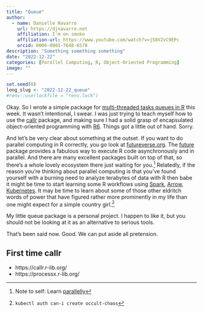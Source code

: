```yaml
---
title: "Queue"
author:
  - name: Danielle Navarro
    url: https://djnavarro.net
    affiliation: I'm on smoko
    affiliation-url: https://www.youtube.com/watch?v=j58V2vC9EPc
    orcid: 0000-0001-7648-6578
description: "Something something something"
date: "2022-12-22"
categories: [Parallel Computing, R, Object-Oriented Programming]
image: ""
---
```


<!--------------- my typical setup ----------------->

```r
set.seed(8)
long_slug <- "2022-12-22_queue"
#renv::use(lockfile = "renv.lock")
```


<!--------------- post begins here ----------------->

Okay. So I wrote a simple package for [multi-threaded tasks queues in R](https://queue.djnavarro.net) this week. It wasn't intentional, I swear. I was just trying to teach myself how to use the [callr](https://callr.r-lib.org/) package, and making sure I had a solid grasp of encapsulated object-oriented programming with [R6](https://r6.r-lib.org/). Things got a little out of hand. Sorry.

And let's be very clear about something at the outset. If you want to do parallel computing in R correctly, you go look at [futureverse.org](https://www.futureverse.org/). The [future](https://future.futureverse.org/) package provides a fabulous way to execute R code asynchronously and in parallel. And there are many excellent packages built on top of that, so there's a whole lovely ecosystem there just waiting for you.^[Note to self: Learn [parallelly](https://www.jottr.org/2022/12/05/avoid-detectcores/)] Relatedly, if the reason you're thinking about parallel computing is that you've found yourself with a burning need to analyze terabytes of data with R then babe it might be time to start learning some R workflows using [Spark](https://therinspark.com/), [Arrow](https://blog.djnavarro.net/category/apachearrow), [Kubernetes](https://www.r-bloggers.com/2022/04/wtf-is-kubernetes-and-should-i-care-as-r-user/). It may be time to learn about some of those other eldritch words of power that have figured rather more prominently in my life than one might expect for a simple country girl.^[`kubectl auth can-i create occult-chaos`] 

My little queue package is a personal project. I happen to like it, but you should not be looking at it as an alternative to serious tools.

That's been said now. Good. We can put aside all pretension.

## First time callr

- https://callr.r-lib.org/
- https://processx.r-lib.org/


<!--------------- appendices go here ----------------->


